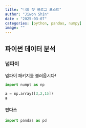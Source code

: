 ```yaml
---
title: "나의 첫 블로그 포스트"
author: "Jiwon Shin"
date : "2025-03-07"
categories: [python, pandas, numpy]
image: ""
---
```


## 파이썬 데이터 분석

### 넘파이

넘파이 패키지를 불러옵시다!

```python
import numpt as np

a = np.array([3,2,15])
a
```

#### 판다스
```python
import pandas as pd


```

